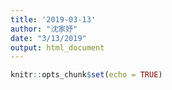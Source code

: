 ```yaml
---
title: '2019-03-13'
author: "沈家妤"
date: "3/13/2019"
output: html_document
---
```


```r
knitr::opts_chunk$set(echo = TRUE)
```


